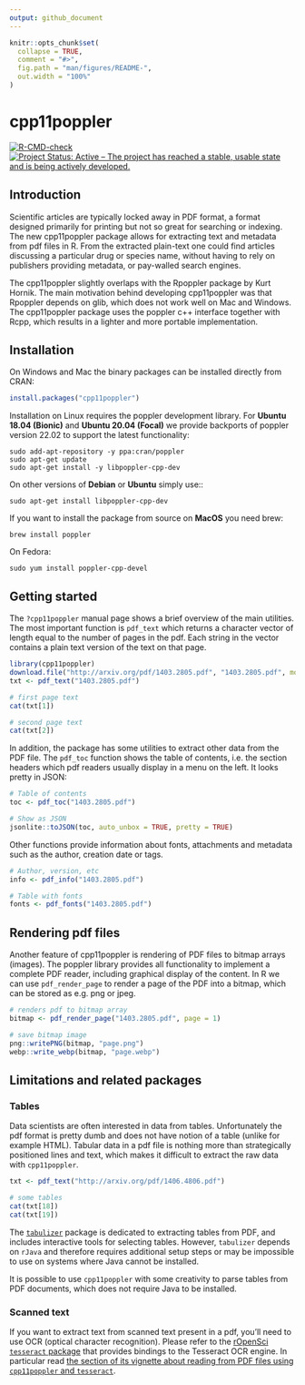 ```yaml
---
output: github_document
---
```


<!-- README.md is generated from README.Rmd. Please edit that file -->

```r
knitr::opts_chunk$set(
  collapse = TRUE,
  comment = "#>",
  fig.path = "man/figures/README-",
  out.width = "100%"
)
```

# cpp11poppler

[![R-CMD-check](https://github.com/pachadotdev/cpp11poppler/actions/workflows/R-CMD-check.yaml/badge.svg)](https://github.com/pachadotdev/cpp11poppler/actions/workflows/R-CMD-check.yaml)
[![Project Status: Active – The project has reached a stable, usable state and is being actively developed.](http://www.repostatus.org/badges/latest/active.svg)](http://www.repostatus.org/#active)

## Introduction

Scientific articles are typically locked away in PDF format, a format designed primarily for printing but not so great for searching or indexing. The new cpp11poppler package allows for extracting text and metadata from pdf files in R. From the extracted plain-text one could find articles discussing a particular drug or species name, without having to rely on publishers providing metadata, or pay-walled search engines.

The cpp11poppler slightly overlaps with the Rpoppler package by Kurt Hornik. The main motivation behind developing cpp11poppler was that Rpoppler depends on glib, which does not work well on Mac and Windows. The cpp11poppler package uses the poppler c++ interface together with Rcpp, which results in a lighter and more portable implementation.

## Installation

On Windows and Mac the binary packages can be installed directly from CRAN:

```r
install.packages("cpp11poppler")
```

Installation on Linux requires the poppler development library. For __Ubuntu 18.04 (Bionic)__ and __Ubuntu 20.04 (Focal)__ we provide backports of poppler version 22.02 to support the latest functionality:

```
sudo add-apt-repository -y ppa:cran/poppler
sudo apt-get update
sudo apt-get install -y libpoppler-cpp-dev
```

On other versions of __Debian__ or __Ubuntu__ simply use::

```
sudo apt-get install libpoppler-cpp-dev
```

If you want to install the package from source on __MacOS__ you need brew:

```
brew install poppler
```

On Fedora:

```
sudo yum install poppler-cpp-devel
```

## Getting started

The `?cpp11poppler` manual page shows a brief overview of the main utilities. The most important function is `pdf_text` which returns a character vector of length equal to the number of pages in the pdf. Each string in the vector contains a plain text version of the text on that page.

```r
library(cpp11poppler)
download.file("http://arxiv.org/pdf/1403.2805.pdf", "1403.2805.pdf", mode = "wb")
txt <- pdf_text("1403.2805.pdf")

# first page text
cat(txt[1])

# second page text
cat(txt[2])
```

In addition, the package has some utilities to extract other data from the PDF file. The `pdf_toc` function shows the table of contents, i.e. the section headers which pdf readers usually display in a menu on the left. It looks pretty in JSON:

```r
# Table of contents
toc <- pdf_toc("1403.2805.pdf")

# Show as JSON
jsonlite::toJSON(toc, auto_unbox = TRUE, pretty = TRUE)
```

Other functions provide information about fonts, attachments and metadata such as the author, creation date or tags.


```r
# Author, version, etc
info <- pdf_info("1403.2805.pdf")

# Table with fonts
fonts <- pdf_fonts("1403.2805.pdf")
```

## Rendering pdf files

Another feature of cpp11poppler is rendering of PDF files to bitmap arrays (images). The poppler library provides all functionality to implement a complete PDF reader, including graphical display of the content. In R we can use `pdf_render_page` to render a page of the PDF into a bitmap, which can be stored as e.g. png or jpeg.

```r
# renders pdf to bitmap array
bitmap <- pdf_render_page("1403.2805.pdf", page = 1)

# save bitmap image
png::writePNG(bitmap, "page.png")
webp::write_webp(bitmap, "page.webp")
```

## Limitations and related packages

### Tables

Data scientists are often interested in data from tables. Unfortunately the pdf format is pretty dumb and does not have notion of a table (unlike for example HTML). Tabular data in a pdf file is nothing more than strategically positioned lines and text, which makes it difficult to extract the raw data with `cpp11poppler`.

```r
txt <- pdf_text("http://arxiv.org/pdf/1406.4806.pdf")

# some tables
cat(txt[18])
cat(txt[19])
```

The [`tabulizer`](https://github.com/ropensci/tabulizer) package is dedicated to extracting tables from PDF, and includes interactive tools for selecting tables. However, `tabulizer` depends on `rJava` and therefore requires additional setup steps or may be impossible to use on systems where Java cannot be installed.

It is possible to use `cpp11poppler` with some creativity to parse tables from PDF documents, which does not require Java to be installed.

### Scanned text

If you want to extract text from scanned text present in a pdf, you'll need to use OCR (optical character recognition). Please refer to the [rOpenSci `tesseract` package](https://github.com/ropensci/tesseract) that provides bindings to the Tesseract OCR engine. In particular read [the section of its vignette about reading from PDF files using `cpp11poppler` and `tesseract`](https://cran.r-project.org/web/packages/tesseract/vignettes/intro.html#read_from_pdf_files).


